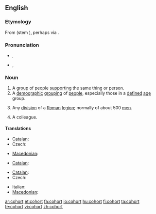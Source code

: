 ==English==
{{wikipedia}}

===Etymology===
From {{etyl|la}} {{term|cohors|lang=la}} (stem {{term|cohort-|lang=la}}), perhaps via {{etyl|fro}} {{term|cohorte|lang=fro}}.

===Pronunciation===
* {{a|UK}} {{IPA|/'kəʊ.hɔː(ɹ)t/}}, {{SAMPA|/"k@U.h@U.hO:(r)t/}}
* {{a|US}} {{IPA|/ˈkoʊ̯.hɔɹt/}}, {{SAMPA|/"koU.hOrt/}}

===Noun===
{{en-noun}}

# A [[group]] of people [[support]]ing the same thing or person.
# A [[demographic]] [[grouping]] of [[people]], especially those in a [[defined]] [[age]] group.
# {{military|history}} Any [[division]] of a [[Roman]] [[legion]]; normally of about 500 [[men]].
# A colleague.

{{rfex}}

====Translations====
{{trans-top|group of people supporting the same thing or person}}
* [[Catalan]]: {{t|ca|cohort}}
* Czech: {{t-|cs|kohorta|f}}
{{trans-mid}}
* [[Macedonian]]: {{t|mk|истомисленици|m|p|tr=istomislénici|sc=Cyrl}}
{{trans-bottom}}

{{trans-top|demographic grouping of people}}
* [[Catalan]]: {{t|ca|cohort}}
{{trans-mid}}
{{trans-bottom}}

{{trans-top|division of Roman legion}}
* [[Catalan]]: {{t|ca|cohort}}
* Czech: {{t-|cs|kohorta|f}}
{{trans-mid}}
* Italian: {{t|it|coorte}}
* [[Macedonian]]: {{t|mk|кохорт|m|tr=kóhort|sc=Cyrl}}
{{trans-bottom}}

[[ar:cohort]]
[[et:cohort]]
[[fa:cohort]]
[[io:cohort]]
[[hu:cohort]]
[[fi:cohort]]
[[ta:cohort]]
[[te:cohort]]
[[vi:cohort]]
[[zh:cohort]]